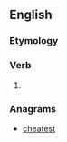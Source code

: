 {{also|tea chest}}

==English==

===Etymology===
{{suffix|teach|est|lang=en}}

===Verb===
{{head|en|verb form}}

# {{en-archaic second-person singular of|teach}}

===Anagrams===
* [[cheatest#English|cheatest]]
